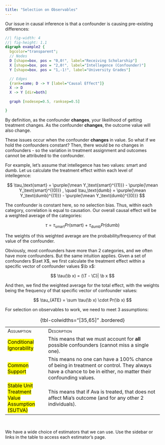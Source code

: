 ```yaml
---
title: "Selection on Observables"
---
```


Our issue in causal inference is that a confounder is causing pre-existing differences:

::: center-graph
```dot
//| fig-width: 4
//| fig-height: 1.1
digraph example2 {
  bgcolor="transparent";
  // Nodes
  D [shape=box, pos = "0,0!", label="Receiving Scholarship"]
  X [shape=box, pos = "2,0!", label="Intellegence (Confounder)"]
  Y [shape=box, pos = "1,-1!", label="University Grades"]

  // Edges
  {rank=same; D -> Y [label="Causal Effect"]}
  X -> D
  X -> Y [dir=both]
  
  graph [nodesep=0.5, ranksep=0.5]

}
```
:::

By definition, as the confounder **changes**, your likelihood of getting treatment changes. As the confounder **changes**, the outcome value will also change.

These issues occur when the confounder **changes** in value. So what if we hold the confounders constant? Then, there would be no changes in confounders - so the variation in treatment assignment and outcomes cannot be attributed to the confounder.

For example, let's assume that intellegence has two values: smart and dumb. Let us calculate the treatment effect within each level of intellegence:

$$
\tau_\text{smart} = \purple{\mean Y_\text{smart}^{(1)}} - \purple{\mean Y_\text{smart}^{(0)}}
, \quad \tau_\text{dumb} = \purple{\mean Y_\text{dumb}^{(1)}} - \purple{\mean Y_\text{dumb}^{(0)}}
$$

The confounder is constant here, so no selection bias. Thus, within each category, correlation is equal to causation. Our overall causal effect will be a weighted average of the categories:

$$
\tau = \tau_\text{smart} Pr(\text{smart})  \ + \ \tau_\text{dumb} Pr(\text{dumb})
$$

::: small
The weights of this weighted average are the probability/frequency of that value of the confounder.
:::

Obviously, most confounders have more than 2 categories, and we often have more confounders. But the same intuition applies. Given a set of confounders $\set X$, we first calculate the treatment effect within a specific vector of confounder values $\b x$:

$$
\tau(\b x) = (\T - \C)| \b x
$$

And then, we find the weighted average for the total effect, with the weights being the frequency of that specific vector of confounder values:

$$
\tau_{ATE} = \sum \tau(\b x) \cdot Pr(\b x)
$$

For selection on observables to work, we need to meet 3 assumptions:

|                                                         |                                                                                                                                                           |
|---------------------------------------------------------|-----------------------------------------------------------------------------------------------------------------------------------------------------------|
| [Assumption]{.smallcaps}                                | [Description]{.smallcaps}                                                                                                                                 |
| [Conditional Ignorability]{.mark}                       | This means that we must account for **all** possible confounders (cannot miss a single one).                                                              |
| [Common Support]{.mark}                                 | This means no one can have a 100% chance of being in treatment or control. They always have a chance to be in either, no matter their confounding values. |
| [Stable Unit Treatment Value Assumption (SUTVA)]{.mark} | This means that if Ava is treated, that does not affect Mia's outcome (and for any other 2 individuals).                                                  |

: {tbl-colwidths="\[35,65\]" .bordered}

<br />

We have a wide choice of estimators that we can use. Use the sidebar or links in the table to access each estimator's page.

<br />
